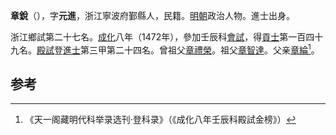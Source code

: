 '''章銳'''（{{bd|1439年||？}}），字'''元進'''，浙江寧波府鄞縣人，民籍。[[明朝|明朝]]政治人物。進士出身。

浙江鄉試第二十七名。[[成化|成化]]八年（1472年），參加壬辰科[[會試|會試]]，得[[貢士|貢士]]第一百四十九名。[[殿試|殿試]]登[[進士|進士]]第三甲第二十四名。曾祖父[[章禮榮|章禮榮]]。祖父[[章智達|章智達]]。父亲[[章綸|章綸]]<ref>《天一阁藏明代科举录选刊·登科录》（《成化八年壬辰科殿試金榜》）</ref>。

==参考==
{{reflist}}
{{明朝人物小作品}}
{{成化八年壬辰科殿試金榜}}